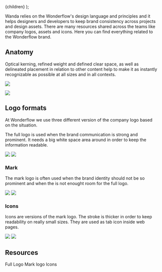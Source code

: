 
  <MdxLayout title="Brand" description="Wonderflow's digital identity">
    {children}
  </MdxLayout>
);

Wanda relies on the Wonderflow's design language and principles and it helps designers and developers to keep brand consistency across projects and design assets. There are many resources shared across the teams like company logos, assets and icons. Here you can find everything related to the Wonderflow brand.

## Anatomy

Optical kerning, refined weight and defined clear space, as well as delineated placement in relation to other content help to make it as instantly recognizable as possible at all sizes and in all contexts.

![](/design/brand/logo-anatomy.svg)

![](/design/brand/logo-colors.svg)

## Logo formats

At Wonderflow we use three different version of the company logo based on the situation.

The full logo is used when the brand communication is strong and prominent. It needs a big white space area around in order to keep the information readable.

<Stack direction="row" columnGap={24}>
  <Zoomer>
    <img
      loading="lazy"
      decoding="async"
      src="/design/brand/full-logo-light.svg"
    />
  </Zoomer>
  <Zoomer>
    <img
      loading="lazy"
      decoding="async"
      src="/design/brand/full-logo-dark.svg"
    />
  </Zoomer>
</Stack>

### Mark

The mark logo is often used when the brand identity should not be so prominent and when the is not enought room for the full logo.

<Stack direction="row" columnGap={24}>
  <Zoomer>
    <img
      loading="lazy"
      decoding="async"
      src="/design/brand/mark-logo-light.svg"
    />
  </Zoomer>
  <Zoomer>
    <img
      loading="lazy"
      decoding="async"
      src="/design/brand/mark-logo-dark.svg"
    />
  </Zoomer>
</Stack>

### Icons

Icons are versions of the mark logo. The stroke is thicker in order to keep readability on really small sizes. They are used as tab icon inside web pages.

<Stack direction="row" columnGap={24}>
  <Zoomer>
    <img
      loading="lazy"
      decoding="async"
      src="/design/brand/icon-logo-light.svg"
    />
  </Zoomer>
  <Zoomer>
    <img
      loading="lazy"
      decoding="async"
      src="/design/brand/icon-logo-dark.svg"
    />
  </Zoomer>
</Stack>

## Resources

<TileGrid>
  <DownloadTile href="/assets/logo/full-logo.zip" download>
    Full Logo
  </DownloadTile>
  <DownloadTile href="/assets/logo/mark-logo.zip" download>
    Mark logo
  </DownloadTile>
  <DownloadTile href="/assets/logo/icons.zip" download>
    Icons
  </DownloadTile>
</TileGrid>
